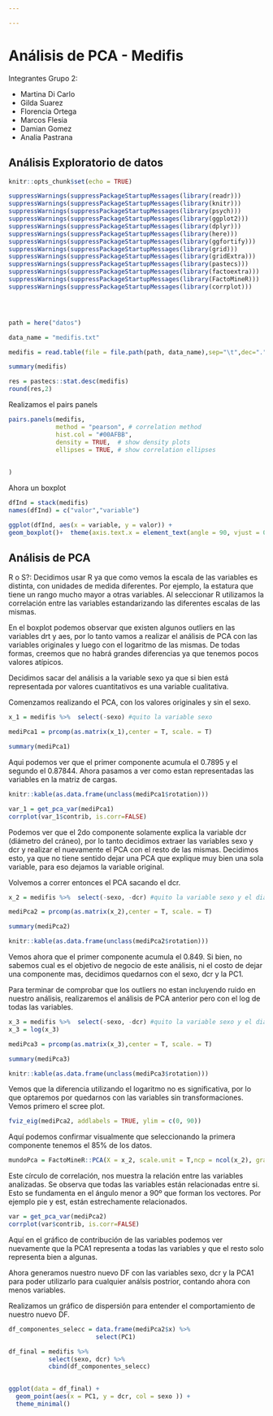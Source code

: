 ```yaml
---

---
```

# Análisis de PCA - Medifis

Integrantes Grupo 2:


* Martina Di Carlo
* Gilda Suarez
* Florencia Ortega
* Marcos Flesia
* Damian Gomez
* Analia Pastrana

## Análisis Exploratorio de datos
 
```r
knitr::opts_chunk$set(echo = TRUE)

suppressWarnings(suppressPackageStartupMessages(library(readr)))
suppressWarnings(suppressPackageStartupMessages(library(knitr)))
suppressWarnings(suppressPackageStartupMessages(library(psych)))
suppressWarnings(suppressPackageStartupMessages(library(ggplot2)))
suppressWarnings(suppressPackageStartupMessages(library(dplyr)))
suppressWarnings(suppressPackageStartupMessages(library(here)))
suppressWarnings(suppressPackageStartupMessages(library(ggfortify)))
suppressWarnings(suppressPackageStartupMessages(library(grid)))
suppressWarnings(suppressPackageStartupMessages(library(gridExtra)))
suppressWarnings(suppressPackageStartupMessages(library(pastecs)))
suppressWarnings(suppressPackageStartupMessages(library(factoextra)))
suppressWarnings(suppressPackageStartupMessages(library(FactoMineR)))
suppressWarnings(suppressPackageStartupMessages(library(corrplot)))




path = here("datos")

data_name = "medifis.txt"

medifis = read.table(file = file.path(path, data_name),sep="\t",dec=".",fileEncoding = "utf8",header = T)

summary(medifis)

res = pastecs::stat.desc(medifis)
round(res,2)

```
Realizamos el pairs panels

```r
pairs.panels(medifis, 
             method = "pearson", # correlation method
             hist.col = "#00AFBB",
             density = TRUE,  # show density plots
             ellipses = TRUE, # show correlation ellipses
             
             
)


```

Ahora un boxplot

```r

dfInd = stack(medifis)
names(dfInd) = c("valor","variable")

ggplot(dfInd, aes(x = variable, y = valor)) +
geom_boxplot()+  theme(axis.text.x = element_text(angle = 90, vjust = 0.5, hjust=1))

```




##  Análisis de PCA

R o S?: Decidimos usar R ya que como vemos la escala de las variables es distinta, con unidades de medida diferentes. Por ejemplo, la estatura que tiene un rango mucho mayor a otras variables. Al seleccionar R utilizamos la correlación entre las variables estandarizando las diferentes escalas de las mismas.

En el boxplot podemos observar que existen algunos outliers en las variables drt y aes, por lo tanto vamos a realizar el análisis de PCA con las variables originales y luego con el logaritmo de las mismas. De todas formas, creemos que no habrá grandes diferencias ya que tenemos pocos valores atípicos.

Decidimos sacar del análisis a la variable sexo ya que si bien está representada por valores cuantitativos es una variable cualitativa.

Comenzamos realizando el PCA, con los valores originales y sin el sexo.

```r
x_1 = medifis %>%  select(-sexo) #quito la variable sexo

mediPca1 = prcomp(as.matrix(x_1),center = T, scale. = T)

summary(mediPca1)

```


Aqui podemos ver que el primer componente acumula el 0.7895 y el segundo el  0.87844. Ahora pasamos a ver como estan representadas las variables en la matriz de cargas.

```r
knitr::kable(as.data.frame(unclass(mediPca1$rotation)))

```

```r
var_1 = get_pca_var(mediPca1)
corrplot(var_1$contrib, is.corr=FALSE)  
```

Podemos ver que el 2do componente solamente explica la variable dcr (diámetro del cráneo), por lo tanto decidimos extraer las variables sexo y dcr y realizar el nuevamente el PCA con el resto de las mismas. Decidimos esto, ya que no tiene sentido dejar una PCA que explique muy bien una sola variable, para eso dejamos la variable original.

Volvemos a correr entonces el PCA sacando el dcr.

```r
x_2 = medifis %>%  select(-sexo, -dcr) #quito la variable sexo y el diámetro del cráneo

mediPca2 = prcomp(as.matrix(x_2),center = T, scale. = T)

summary(mediPca2)

```

```r
knitr::kable(as.data.frame(unclass(mediPca2$rotation)))

```

Vemos ahora que el primer componente acumula el 0.849. Si bien, no sabemos cual es el objetivo de negocio de este análisis, ni el costo de dejar una componente mas, decidimos quedarnos con el sexo, dcr y la PC1.

Para terminar de comprobar que los outliers no estan incluyendo ruido en nuestro análisis, realizaremos el análisis de PCA anterior pero con el log de todas las variables.

```r
x_3 = medifis %>%  select(-sexo, -dcr) #quito la variable sexo y el diámetro del cráneo
x_3 = log(x_3)

mediPca3 = prcomp(as.matrix(x_3),center = T, scale. = T)

summary(mediPca3)

```
```r
knitr::kable(as.data.frame(unclass(mediPca3$rotation)))

```


Vemos que la diferencia utilizando el logaritmo no es significativa, por lo que optaremos por quedarnos con las variables sin transformaciones. Vemos primero el scree plot.
```r
fviz_eig(mediPca2, addlabels = TRUE, ylim = c(0, 90))

```



Aquí podemos confirmar visualmente que seleccionando la primera componente tenemos el 85% de los datos.



```r
mundoPca = FactoMineR::PCA(X = x_2, scale.unit = T,ncp = ncol(x_2), graph = T)
```

Este círculo de correlación, nos muestra la relación entre las variables analizadas. Se observa que todas las variables están relacionadas entre si. Esto se fundamenta en el ángulo menor a 90º que forman los vectores. Por ejemplo pie y est, están estrechamente relacionados.


```r
var = get_pca_var(mediPca2)
corrplot(var$contrib, is.corr=FALSE)  
```



Aquí en el gráfico de contribución de las variables podemos ver nuevamente que la PCA1 representa a todas las variables y que el resto solo representa bien a algunas. 

Ahora generamos nuestro nuevo DF con las variables sexo, dcr y la PCA1 para poder utilizarlo para cualquier análsis postrior, contando ahora con menos variables.

Realizamos un gráfico de dispersión para entender el comportamiento de nuestro nuevo DF.


```r
df_componentes_selecc = data.frame(mediPca2$x) %>% 
                        select(PC1)

df_final = medifis %>%  
           select(sexo, dcr) %>% 
           cbind(df_componentes_selecc)
          

ggplot(data = df_final) + 
  geom_point(aes(x = PC1, y = dcr, col = sexo )) + 
  theme_minimal() 

```

